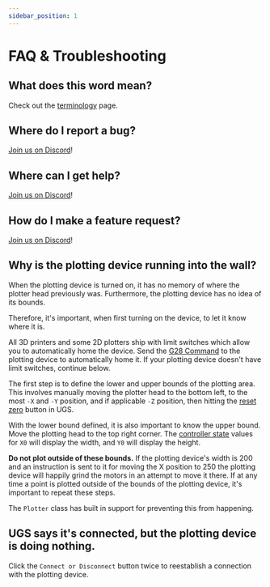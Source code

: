 ```yaml
---
sidebar_position: 1
---
```


# FAQ & Troubleshooting

## What does this word mean?

Check out the [terminology](./terminology) page.

## Where do I report a bug?

[Join us on Discord](https://discord.gg/J8jwMxEEff)!

## Where can I get help?

[Join us on Discord](https://discord.gg/J8jwMxEEff)!

## How do I make a feature request?

[Join us on Discord](https://discord.gg/J8jwMxEEff)!

## Why is the plotting device running into the wall?

When the plotting device is turned on, it has no memory of where the plotter head previously was. Furthermore, the plotting device has no idea of its bounds. 

Therefore, it's important, when first turning on the device, to let it know where it is. 

All 3D printers and some 2D plotters ship with limit switches which allow you to automatically home the device. Send the [G28 Command](./gcode#g28) to the plotting device to automatically home it. If your plotting device doesn't have limit switches, continue below.

The first step is to define the lower and upper bounds of the plotting area. This involves manually moving the plotter head to the bottom left, to the most `-X` and `-Y` position, and if applicable `-Z` position, then hitting the [reset zero](./ugs#reset-zero) button in UGS. 

With the lower bound defined, it is also important to know the upper bound. Move the plotting head to the top right corner. The [controller state](./ugs#controller-state) values for `X0` will display the width, and `Y0` will display the height. 

**Do not plot outside of these bounds.** If the plotting device's width is 200 and an instruction is sent to it for moving the X position to 250 the plotting device will happily grind the motors in an attempt to move it there. If at any time a point is plotted outside of the bounds of the plotting device, it's important to repeat these steps. 

The `Plotter` class has built in support for preventing this from happening.

## UGS says it's connected, but the plotting device is doing nothing.

Click the `Connect or Disconnect` button twice to reestablish a connection with the plotting device.